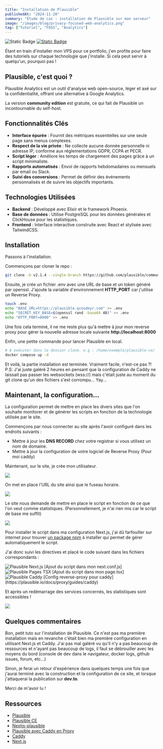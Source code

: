 ```yaml
---
title: "Installation de Plausible"
publishedAt: "2024-11-20"
summary: "Étude de cas : installation de Plausible sur mon serveur"
image: "/images/blog/privacy-focused-web-analytics.png"
tag: ["Tutoriel", "FOSS", "Analytics"]
---
```

<div style={{ display: 'flex', paddingLeft: '10px' }}>
    <img alt="Static Badge" src='https://img.shields.io/badge/DIFFICULT%C3%89-Intermédiaire-yellow?style=flat-square&logoSize=auto&labelColor=black'/>
    <a href="https://github.com/plausible/community-edition/"><img alt="Static Badge" src="https://img.shields.io/badge/Source_Code-black?style=flat-square&logo=github&logoSize=auto&labelColor=black"/></a>
</div>

Étant en train d'installer mon VPS pour ce portfolio, j'en profite pour faire des tutoriels sur chaque technologie que j'installe. Si cela peut servir à quelqu'un, pourquoi pas !

## Plausible, c'est quoi ?
Plausible Analytics est un outil d'analyse web open-source, léger et axé sur la confidentialité, offrant une alternative à Google Analytics.

La version **community edition** est gratuite, ce qui fait de Plausible un incontournable du self-host.

## Fonctionnalités Clés

- **Interface épurée** : Fournit des métriques essentielles sur une seule page sans menus complexes.
- **Respect de la vie privée** : Ne collecte aucune donnée personnelle ni adresse IP, conforme aux réglementations GDPR, CCPA et PECR.
- **Script léger** : Améliore les temps de chargement des pages grâce à un script minimaliste.
- **Rapports automatisés** : Envoi de rapports hebdomadaires ou mensuels par email ou Slack.
- **Suivi des conversions** : Permet de définir des événements personnalisés et de suivre les objectifs importants.

## Technologies Utilisées

- **Backend** : Développé avec Elixir et le framework Phoenix.
- **Base de données** : Utilise PostgreSQL pour les données générales et ClickHouse pour les statistiques.
- **Frontend** : Interface interactive construite avec React et stylisée avec TailwindCSS.

## Installation

Passons à l'installation.

Commençons par cloner le repo :
```sh
git clone -b v2.1.4 --single-branch https://github.com/plausible/community-edition plausible-ce
```
Ensuite, je crée un fichier .env avec une URL de base et un token généré par openssl. J'ajoute la variable d'environnement **HTTP_PORT** car j'utilise un Reverse Proxy.

```sh
touch .env
echo "BASE_URL=https://plausible.qcoudeyr.com" >> .env
echo "SECRET_KEY_BASE=$(openssl rand -base64 48)" >> .env
echo "HTTP_PORT=8000" >> .env
```
Une fois cela terminé, il ne me reste plus qu'à mettre à jour mon reverse proxy pour gérer la nouvelle adresse locale suivante **http://localhost:8000**

Enfin, une petite commande pour lancer Plausible en local.

```sh
# À exécuter dans le dossier cloné. e.g : /home/exemple/plausible-ce/
docker compose up -d
```
Et voilà, la partie installation est terminée. Vraiment facile, n'est-ce pas ?!
P.S: J'ai juste galéré 2 heures en pensant que la configuration de Caddy ne laissait pas passer les websockets (wss://) mais c'était juste au moment du git clone qu'un des fichiers s'est corrompu... Yay...

## Maintenant, la configuration...

La configuration permet de mettre en place les divers sites que l'on souhaite monitorer et de générer les scripts en fonction de la technologie utilisée par le site.

Commençons par nous connecter au site après l'avoir configuré dans les endroits suivants :

* Mettre à jour les **DNS RECORD** chez votre registrar si vous utilisez un nom de domaine.
* Mettre à jour la configuration de votre logiciel de Reverse Proxy (Pour moi caddy)

Maintenant, sur le site, je crée mon utilisateur.

<div style={{
  justifyContent: 'space-between',
  gap: '1rem',
  margin: '2rem 0'
}}>
<img src="/images/blog/plausible1.png"    style={{
      maxWidth: '100%',
      height: 'auto',
      flex: '1'
    }}/>
</div>

On met en place l'URL du site ainsi que le fuseau horaire.

<div style={{
  justifyContent: 'space-between',
  gap: '1rem',
  margin: '2rem 0'
}}>
<img src="/images/blog/plausible2.png"    style={{
      maxWidth: '100%',
      height: 'auto',
      flex: '1'
    }}/>
</div>

Le site nous demande de mettre en place le script en fonction de ce que l'on veut comme statistiques.
(Personnellement, je n'ai rien mis car le script de base me suffit)

<div style={{
  justifyContent: 'space-between',
  gap: '1rem',
  margin: '2rem 0'
}}>
  <img src="/images/blog/plausible3.png"
    style={{
      maxWidth: '100%',
      height: 'auto',
      flex: '1'
    }}/>
</div>

Pour installer le script dans ma configuration Next.js, j'ai dû farfouiller sur internet pour trouver [un package npm](https://github.com/4lejandrito/next-plausible) à installer qui permet de gérer automatiquement le script.

J'ai donc suivi les directives et placé le code suivant dans les fichiers correspondants :

<div style={{
  justifyContent: 'space-between',
  gap: '1rem',
  margin: '2rem 0'
}}>
  <img
    src="/images/blog/plausible_nextjs.png"
    style={{
      maxWidth: '100%',
      height: 'auto',
      flex: '1'
    }}
    alt="Plausible Next.js"
  />
[Ajout du script dans mon next.conf.js]
  <img
    src="/images/blog/plausible_pagetsx.png"
    style={{
      maxWidth: '100%',
      height: 'auto',
      flex: '1'
    }}
    alt="Plausible Pages TSX"
  />
[Ajout du script dans mon page.tsx]
  <img
    src="/images/blog/plausible_caddy.png"
    style={{
      maxWidth: '100%',
      height: 'auto',
      flex: '1'
    }}
    alt="Plausible Caddy"
  />
[Config reverse-proxy pour caddy](https://plausible.io/docs/proxy/guides/caddy)
</div>

Et après un redémarrage des services concernés, les statistiques sont accessibles !

<div style={{
  justifyContent: 'space-between',
  gap: '1rem',
  margin: '2rem 0'
}}>
  <img src="/images/blog/plausible_overview_rs.png"
    style={{
      maxWidth: '100%',
      height: 'auto',
      flex: '1'
    }}/>
</div>

## Quelques commentaires

Bon, petit tuto sur l'installation de Plausible.
Ce n'est pas ma première installation mais en revanche c'était bien ma première configuration en utilisant Next.js et Caddy.
J'ai pas mal galéré vu qu'il n'y a pas beaucoup de ressources et n'ayant pas beaucoup de logs, il faut se débrouiller avec les moyens du bord (console de dev dans le navigateur, docker logs, github issues, forum, etc...)

Sinon, je ferai un retour d'expérience dans quelques temps une fois que j'aurai terminé avec la construction et la configuration de ce site, et lorsque j'attaquerai la publication sur **dev.to**.

Merci de m'avoir lu !

## Ressources

* [Plausible](https://plausible.io/)
* [Plausible CE](https://github.com/plausible/analytics)
* [Nextjs-plausible](https://github.com/4lejandrito/next-plausible)
* [Plausible avec Caddy en Proxy](https://plausible.io/docs/proxy/guides/caddy)
* [Caddy](https://caddyserver.com/)
* [Next.js](https://nextjs.org/)

